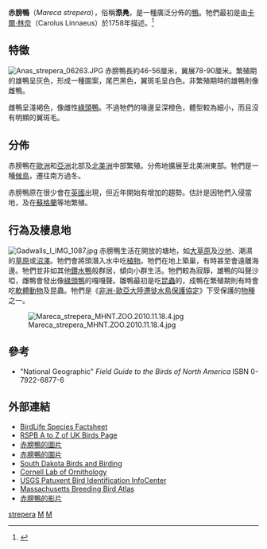 {{noteTA
|1=zh-cn:鸭科; zh-tw:雁鴨科; 
}}
{{Speciesbox 
| taxon = Mareca strepera
| status = LC
| status_system = IUCN3.1
| status_ref =<ref name= IUCN>{{IUCN2006|assessors=BirdLife International|year=2004|id=47180|title=Anas strepera|downloaded=11 May 2006}}</ref>
| image = Anas-strepera-001.jpg
| image_caption = 公鳥
| image2 = Anas strepera2.jpg 
| image2_caption = 母鳥與幼鳥
| authority = [[卡爾·林奈|Linnaeus]], 1758
| subdivision_ranks = [[亞種|亞種]]
| subdivision =
* ''M. s. strepera'' <small>([[Carl_Linnaeus|Linnaeus]], [[10th_edition_of_Systema_Naturae|1758]])</small><br /><small>(common gadwall)</small>
* †''M. s. couesi'' <small>([[Thomas_Hale_Streets|Streets]], 1876)</small><br /><small>([[Coues's_gadwall|Coues's gadwall]] – [[extinct|extinct]])</small>
| synonyms = ''Anas strepera'' <small>Linnaeus, 1758</small>
| range_map = Mareca strepera map.svg
}}

'''赤膀鴨'''（''Mareca strepera''），俗稱'''漈鳧'''，是一種廣泛分佈的[[鴨|鴨]]。牠們最初是由[[卡爾·林奈|卡爾·林奈]]（Carolus Linnaeus）於1758年描述。<ref>{{la icon}} {{cite book en | last=Linnaeus | first=C | authorlink=Carolus Linnaeus | title=Systema naturae per regna tria naturae, secundum classes, ordines, genera, species, cum characteribus, differentiis, synonymis, locis. Tomus I. Editio decima, reformata. | publisher=Holmiae. (Laurentii Salvii). | date=1758| quote = A. macula alarum rufa nigra alba..|pages=125}}</ref>

== 特徵 ==
[[File:Anas_strepera_06263.JPG|thumb]]
赤膀鴨長約46-56厘米，翼展78-90厘米。繁殖期的雄鴨呈灰色，形成一種圖案，尾巴黑色，翼斑毛呈白色。非繁殖期時的雄鴨則像雌鴨。

雌鴨呈淺褐色，像雌性[[綠頭鴨|綠頭鴨]]。不過牠們的喙邊呈深橙色，體型較為細小，而且沒有明顯的翼斑毛。

== 分佈 ==
赤膀鴨在[[歐洲|歐洲]]和[[亞洲|亞洲]]北部及[[北美洲|北美洲]]中部繁殖。分佈地擴展至北美洲東部。牠們是一種[[候鳥|候鳥]]，遷往南方過冬。

赤膀鴨原在很少會在[[英國|英國]]出現，但近年開始有增加的趨勢。估計是因牠們入侵當地，及在[[蘇格蘭|蘇格蘭]]等地繁殖。

== 行為及棲息地 ==
[[File:Gadwalls_I_IMG_1087.jpg|thumb]]
赤膀鴨生活在開放的塘地，如[[大草原|大草原]]及[[沙地|沙地]]、潮濕的[[草原|草原]]或[[沼澤|沼澤]]。牠們會將頭潛入水中吃[[植物|植物]]。牠們在地上築巢，有時甚至會遠離海邊。牠們並非如其他[[鑽水鴨|鑽水鴨]]般群居，傾向小群生活。牠們較為寂靜，雄鴨的叫聲沙啞，雌鴨會發出像[[綠頭鴨|綠頭鴨]]的嘎嘎聲。雛鴨最初是吃[[昆蟲|昆蟲]]的，成鴨在繁殖期則有時會吃[[軟體動物|軟體動物]]及昆蟲。牠們是《[[非洲-歐亞大陸遷徙水鳥保護協定|非洲-歐亞大陸遷徙水鳥保護協定]]》下受保護的[[物種|物種]]之一。

[[File:Mareca_strepera_MHNT.ZOO.2010.11.18.4.jpg|thumb]]

== 參考 ==
{{reflist}}
* "National Geographic" ''Field Guide to the Birds of North America''  ISBN 0-7922-6877-6

== 外部連結 ==
{{Commons|Anas strepera|赤膀鴨}}
* [http://www.birdlife.org/datazone/species/index.html?action=SpcHTMDetails.asp&sid=427&m=0 BirdLife Species Factsheet]{{Wayback|url=http://www.birdlife.org/datazone/species/index.html?action=SpcHTMDetails.asp&sid=427&m=0 |date=20090104224857 }}
* [http://www.rspb.org.uk/birds/guide/g/gadwall/index.asp RSPB A to Z of UK Birds Page]{{Wayback|url=http://www.rspb.org.uk/birds/guide/g/gadwall/index.asp |date=20081120204529 }}
* [https://web.archive.org/web/20090105220744/http://www.blevinsphoto.com/gadwall.htm 赤膀鴨的圖片]
* [https://fineartamerica.com/featured/gadwall-james-zipp.html 赤膀鴨的圖片]
* [http://www.sdakotabirds.com/species/gadwall_info.htm South Dakota Birds and Birding]{{Wayback|url=http://www.sdakotabirds.com/species/gadwall_info.htm |date=20210228161143 }}
* [http://www.birds.cornell.edu/AllAboutBirds/BirdGuide/Gadwall.html Cornell Lab of Ornithology]{{Wayback|url=http://www.birds.cornell.edu/AllAboutBirds/BirdGuide/Gadwall.html |date=20090327014047 }}
* [https://web.archive.org/web/20080916062958/http://www.mbr-pwrc.usgs.gov/id/framlst/i1350id.html USGS Patuxent Bird Identification InfoCenter]
* [https://web.archive.org/web/20081211013501/http://www.massaudubon.org/birdatlas/index.php?search=yes&id=46 Massachusetts Breeding Bird Atlas]
* [http://ibc.hbw.com/ibc/phtml/especie.phtml?idEspecie=476 赤膀鴨的影片]
{{雁形目|A2.}}
{{Taxonbar|from=Q25889}}

[[Category:亚鸭属|strepera]]
[[Category:卡尔·林奈命名的生物分类|M]]
[[Category:1758年描述的鸟类|M]]